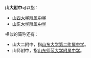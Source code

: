 '''山大附中'''可以指：
*[[山西大学附属中学|山西大学附属中学]]
*[[山东大学附属中学|山东大学附属中学]]

相似的简称还有：
*山大二附中，指[[山东大学第二附属中学|山东大学第二附属中学]]。
*山师附中，指[[山东师范大学附属中学|山东师范大学附属中学]]。

{{消歧義|CAT=四字教育機構消歧義}}